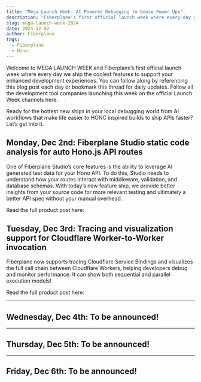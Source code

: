 ```yaml
---
title: "Mega Launch Week: AI Powered Debugging to Goose Power Ups"
description: "Fiberplane's first official launch week where every day we ship the coolest features to support your enhanced development experiences."
slug: mega-launch-week-2024
date: 2024-12-02
author: Fiberplane
tags:
  - Fiberplane
  - Hono
---
```



Welcome to MEGA LAUNCH WEEK and Fiberplane’s first official launch week where every day we ship the coolest features to support your enhanced development experiences. You can follow along by referencing this blog post each day or bookmark this thread for daily updates. Follow all the development tool companies launching this week on the official Launch Week channels here.

Ready for the hottest new ships in your local debugging world from AI workflows that make life easier to HONC inspired builds to ship APIs faster? Let’s get into it.

## Monday, Dec 2nd: Fiberplane Studio static code analysis for auto Hono.js API routes

One of Fiberplane Studio’s core features is the ability to leverage AI generated test data for your Hono API. To do this, Studio needs to understand how your routes interact with middleware, validation, and database schemas. With today’s new feature ship, we provide better insights from your source code for more relevant testing and ultimately a better API spec without your manual overhead.

Read the full product post here:

<LinkCard
  title="Code Analysis"
  description="Fiberplane Studio static code analysis for auto Hono.js API routes"
  href="https://fiberplane.com/blog/code-analysis/"
/>

## Tuesday, Dec 3rd: Tracing and visualization support for Cloudflare Worker-to-Worker invocation

Fiberplane now supports tracing Cloudflare Service Bindings and visualizes the full call chain between Cloudflare Workers, helping developers debug and monitor performance. It can show both sequential and parallel execution models!

Read the full product post here:

<LinkCard
  title="Worker-to-Worker Service Bindings"
  description="Tracing and visualization support for Worker-to-Worker invocation within Hono APIs"
  href="https://fiberplane.com/blog/introducing-tracing-for-cloudflare-service-bindings-with-fiberplane/"
/>

---

## Wednesday, Dec 4th: To be announced!

---

## Thursday, Dec 5th: To be announced!

---

## Friday, Dec 6th: To be announced!
